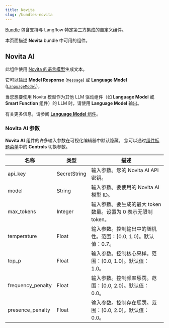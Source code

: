 ```yaml
---
title: Novita
slug: /bundles-novita
---
```



[Bundle](/components-bundle-components) 包含支持与 Langflow 特定第三方集成的自定义组件。

本页面描述 **Novita** bundle 中可用的组件。

## Novita AI

此组件使用 [Novita 的语言模型](https://novita.ai/docs/guides/llm-api)生成文本。

它可以输出 **Model Response** ([`Message`](/data-types#message)) 或 **Language Model** ([`LanguageModel`](/data-types#languagemodel))。

当您想要使用 Novita 模型作为其他 LLM 驱动组件（如 **Language Model** 或 **Smart Function** 组件）的 LLM 时，请使用 **Language Model** 输出。

有关更多信息，请参阅 [**Language Model** 组件](/components-models)。

### Novita AI 参数

**Novita AI** 组件的许多输入参数在可视化编辑器中默认隐藏。
您可以通过[组件标题菜单](/concepts-components#component-menus)中的 <Icon name="SlidersHorizontal" aria-hidden="true"/> **Controls** 切换参数。

| 名称 | 类型 | 描述 |
|------|------|-------------|
| api_key | SecretString | 输入参数。您的 Novita AI API 密钥。 |
| model | String | 输入参数。要使用的 Novita AI 模型 ID。 |
| max_tokens | Integer | 输入参数。要生成的最大 token 数量。设置为 0 表示无限制 token。 |
| temperature | Float | 输入参数。控制输出中的随机性。范围：[0.0, 1.0]。默认值：0.7。 |
| top_p | Float | 输入参数。控制核心采样。范围：[0.0, 1.0]。默认值：1.0。 |
| frequency_penalty | Float | 输入参数。控制频率惩罚。范围：[0.0, 2.0]。默认值：0.0。 |
| presence_penalty | Float | 输入参数。控制存在惩罚。范围：[0.0, 2.0]。默认值：0.0。 |